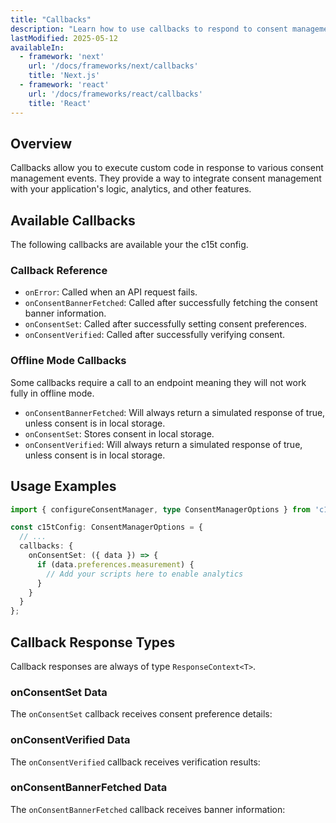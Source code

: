 ```yaml
---
title: "Callbacks"
description: "Learn how to use callbacks to respond to consent management events in both JavaScript and React applications."
lastModified: 2025-05-12
availableIn:
  - framework: 'next'
    url: '/docs/frameworks/next/callbacks'
    title: 'Next.js'
  - framework: 'react'
    url: '/docs/frameworks/react/callbacks'
    title: 'React'
---
```


## Overview

Callbacks allow you to execute custom code in response to various consent management events. They provide a way to integrate consent management with your application's logic, analytics, and other features.

## Available Callbacks

The following callbacks are available your the c15t config.

### Callback Reference

- `onError`: Called when an API request fails.
- `onConsentBannerFetched`: Called after successfully fetching the consent banner information.
- `onConsentSet`: Called after successfully setting consent preferences.
- `onConsentVerified`: Called after successfully verifying consent.

### Offline Mode Callbacks

Some callbacks require a call to an endpoint meaning they will not work fully in offline mode.

- `onConsentBannerFetched`: Will always return a simulated response of true, unless consent is in local storage.
- `onConsentSet`: Stores consent in local storage.
- `onConsentVerified`: Will always return a simulated response of true, unless consent is in local storage.

## Usage Examples

```typescript
import { configureConsentManager, type ConsentManagerOptions } from 'c15t';

const c15tConfig: ConsentManagerOptions = {
  // ...
  callbacks: {
    onConsentSet: ({ data }) => {
      if (data.preferences.measurement) {
        // Add your scripts here to enable analytics
      }
    }
  }
};
```

## Callback Response Types

Callback responses are always of type `ResponseContext<T>`.

<AutoTypeTable path="./packages/core/src/client/types.ts" name="ResponseContext" />

### onConsentSet Data

The `onConsentSet` callback receives consent preference details:

<AutoTypeTable path="./packages/core/src/client/client-interface.ts" name="ConsentSetCallbackPayload" />

### onConsentVerified Data

The `onConsentVerified` callback receives verification results:

<AutoTypeTable path="./packages/core/src/client/client-interface.ts" name="ConsentVerifiedCallbackPayload" />

### onConsentBannerFetched Data

The `onConsentBannerFetched` callback receives banner information:

<AutoTypeTable path="./packages/core/src/client/client-interface.ts" name="ConsentBannerFetchedCallbackPayload" />
